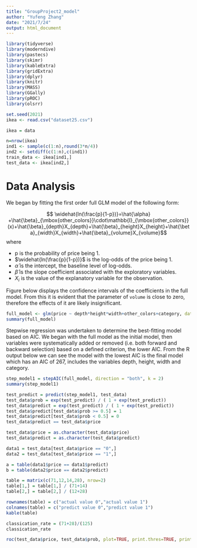---
title: "GroupProject2_model"
author: "Yufeng Zhang"
date: "2021/7/24"
output: html_document
---

```{r libraries, echo = FALSE, warning = FALSE, message = FALSE}
library(tidyverse)
library(moderndive)
library(pastecs)
library(skimr)
library(kableExtra)
library(gridExtra)
library(dplyr)
library(knitr)
library(MASS)
library(GGally)
library(pROC)
library(olsrr)
```

``` {R data.processing}
set.seed(2021)
ikea <- read.csv("dataset25.csv")

ikea = data

n=nrow(ikea)
ind1 <- sample(c(1:n),round(3*n/4))
ind2 <- setdiff(c(1:n),c(ind1))
train_data <- ikea[ind1,]
test_data <- ikea[ind2,]
```

# Data Analysis {#sec:DA}

We began by fitting the first order full GLM model of the following form:

$$ \widehat{ln(\frac{p}{1-p})}=\hat{\alpha} +\hat{\beta}_{\mbox{other_colors}}\cdot\mathbb{I}_{\mbox{other_colors}}(x)+\hat{\beta}_{depth}X_{depth}+\hat{\beta}_{height}X_{height}+\hat{\beta}_{width}X_{width}+\hat{\beta}_{volume}X_{volume}$$
where

* p is the probability of price being 1.
* $\widehat{ln(\frac{p}{1-p})}$ is the log-odds of the price being 1.
* $\hat{\alpha}$ is the intercept, the baseline level of log-odds.
* $\hat{\beta}$ is the slope coefficient associated with the exploratory variables.
* $X_i$ is the value of the explanatory variable for the observation.

Figure below displays the confidence intervals of the coefficients in the full model. From this it is evident that the parameter of `volume` is close to zero, therefore the effects of it are likely insignificant.

``` {R fullmodel, echo=TRUE, eval=TRUE, out.width = '80%', fig.align = "center", fig.pos = 'H'}
full_model <- glm(price ~ depth*height*width+other_colors+category, data = train_data, family = binomial(link = "logit"))
summary(full_model)
```

Stepwise regression was undertaken to determine the best-fitting model based on AIC. We began with the full model as the initial model, then variables were systematically added or removed (i.e. both forward and backward selection) based on a defined criterion, the lower AIC. From the R output below we can see the model with the lowest AIC is the final model which has an AIC of 267, includes the variables depth, height, width and category.

```{r stepwise, echo = TRUE, eval= TRUE, warning=FALSE, message=FALSE}
step_model1 = stepAIC(full_model, direction = "both", k = 2)
summary(step_model1)
```

```{r predict}
test_predict = predict(step_model1, test_data)
test_data$prob = exp(test_predict) / ( 1 + exp(test_predict))
test_data$predict = exp(test_predict) / ( 1 + exp(test_predict))
test_data$predict[test_data$prob >= 0.5] = 1
test_data$predict[test_data$prob < 0.5] = 0
test_data$predict == test_data$price
```

```{r 2x2 table}
test_data$price = as.character(test_data$price)
test_data$predict = as.character(test_data$predict)

data1 = test_data[test_data$price == "0",]
data2 = test_data[test_data$price == "1",]

a = table(data1$price == data1$predict)
b = table(data2$price == data2$predict)

table = matrix(c(71,12,14,28), nrow=2)
table[1,] = table[1,] / (71+14)
table[2,] = table[2,] / (12+28)

rownames(table) = c("actual value 0","actual value 1")
colnames(table) = c("predict value 0","predict value 1")
kable(table)
```

```{r rate}
classication_rate = (71+28)/(125)
classication_rate
```

```{r roc}
roc(test_data$price, test_data$prob, plot=TRUE, print.thres=TRUE, print.auc=TRUE)
```











